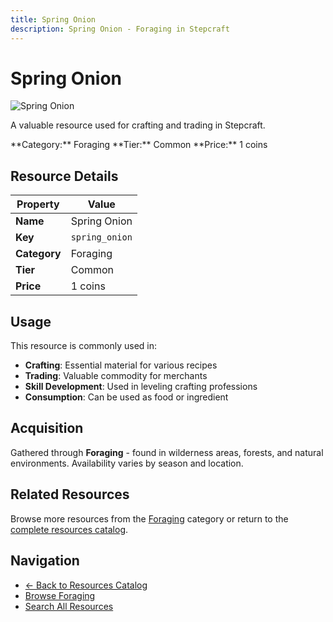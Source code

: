 ```yaml
---
title: Spring Onion
description: Spring Onion - Foraging in Stepcraft
---
```


# Spring Onion

<div className="flex items-start gap-6 mb-8">
  <div className="flex-shrink-0">
    <img src="/assets/resources/foraging/spring_onion.png" alt="Spring Onion" className="w-24 h-24 border rounded-lg" />
  </div>
  <div className="flex-1">
    <div className="space-y-2">
      <p className="text-lg text-muted-foreground">A valuable resource used for crafting and trading in Stepcraft.</p>
      <div className="flex flex-wrap gap-4 text-sm">
        <span className="px-2 py-1 bg-blue-100 dark:bg-blue-900 rounded-md">
          **Category:** Foraging
        </span>
        <span className="px-2 py-1 bg-gray-100 dark:bg-gray-900 rounded-md">
          **Tier:** Common
        </span>
        <span className="px-2 py-1 bg-green-100 dark:bg-green-900 rounded-md">
          **Price:** 1 coins
        </span>
      </div>
    </div>
  </div>
</div>

## Resource Details

| Property | Value |
|----------|-------|
| **Name** | Spring Onion |
| **Key** | `spring_onion` |
| **Category** | Foraging |
| **Tier** | Common |
| **Price** | 1 coins |


## Usage

This resource is commonly used in:

- **Crafting**: Essential material for various recipes
- **Trading**: Valuable commodity for merchants
- **Skill Development**: Used in leveling crafting professions
- **Consumption**: Can be used as food or ingredient

## Acquisition

Gathered through **Foraging** - found in wilderness areas, forests, and natural environments. Availability varies by season and location.

## Related Resources

Browse more resources from the [Foraging](/docs/resources#foraging) category or return to the [complete resources catalog](/docs/resources).

## Navigation

- [← Back to Resources Catalog](/docs/resources)
- [Browse Foraging](/docs/resources#foraging)
- [Search All Resources](/search)
